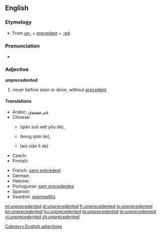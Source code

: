 ==English==

===Etymology===
* From [[un-]] + [[precedent]] + [[-ed]].

===Pronunciation===
* {{audio|en-us-unprecedented.ogg|Audio (US)}}

===Adjective===
'''unprecedented'''

# never before seen or done, without [[precedent]].

====Translations====
{{trans-top|never before seen or done, without precedent}}
* Arabic: [[غير مسبوق]]
* Chinese: 
**{{zh-ts|前所未有的|前所未有的}}(qián suǒ wèi yǒu de), 
**{{zh-ts|空前的|空前的}} (kong qián de), 
**{{zh-ts|無先例的|无先例的}} (wú xiān lì de)
* Czech: {{t-|cs|bezpříkladný|m}}
* Finnish: {{t-|fi|ennennäkemätön}}
{{trans-mid}}
* French: [[sans précédent]]
* German: {{t+|de|beispiellos}}
* Hebrew: {{he-translation|חסר תקדים|ḥasar takdim}}
* Portuguese: [[sem precedentes]]
* Spanish: {{t|es|sin precedente}}
* Swedish: [[exempellös]]
{{trans-bottom}}

[[Category:English adjectives]]

[[et:unprecedented]]
[[el:unprecedented]]
[[fr:unprecedented]]
[[io:unprecedented]]
[[kn:unprecedented]]
[[hu:unprecedented]]
[[ta:unprecedented]]
[[te:unprecedented]]
[[vi:unprecedented]]
[[zh:unprecedented]]